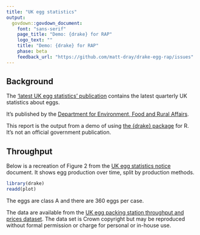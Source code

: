 ```yaml
---
title: "UK egg statistics"
output:
  govdown::govdown_document:
    font: "sans-serif"
    page_title: "Demo: {drake} for RAP"
    logo_text: ""
    title: "Demo: {drake} for RAP"
    phase: beta
    feedback_url: "https://github.com/matt-dray/drake-egg-rap/issues"
---
```


## Background

The ['latest UK egg statistics' publication](https://www.gov.uk/government/statistics/egg-statistics) contains the latest quarterly UK statistics about eggs.

It's published by the [Department for Environment, Food and Rural Affairs](https://www.gov.uk/government/organisations/department-for-environment-food-rural-affairs).

This report is the output from a demo of using [the {drake} package](https://github.com/ropensci/drake) for R. It's not an official government publication.

## Throughput

Below is a recreation of Figure 2 from the [UK egg statistics notice](https://www.gov.uk/government/statistics/egg-statistics) document. It shows egg production over time, split by production methods.

```r
library(drake)
readd(plot)
```

The eggs are class A and there are 360 eggs per case.

The data are available from the [UK egg packing station throughput and prices dataset](https://www.gov.uk/government/statistics/egg-statistics). The data set is Crown copyright but may be reproduced without formal permission or charge for personal or in-house use.